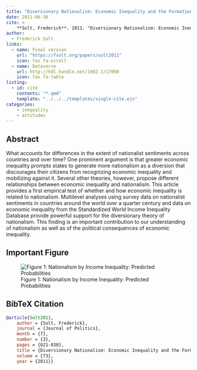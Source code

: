 ```yaml
---
title: "Diversionary Nationalism: Economic Inequality and the Formation of National Pride"
date: 2011-06-30
cite: >
    **Solt, Frederick**. 2011. "Diversionary Nationalism: Economic Inequality and the Formation of National Pride." _Journal of Politics_ 73(3):821-830.
author:
  - Frederick Solt
links:
  - name: Final version
    url: "https://fsolt.org/papers/solt2011"
    icon: fas fa-scroll
  - name: Dataverse
    url: http://hdl.handle.net/1902.1/17098
    icon: fas fa-table
listing:
  - id: cite
    contents: "*.qmd"
    template: "../../../templates/single-cite.ejs"
categories:
    - inequality
    - attitudes
---
```


:::{#cite}
:::

## Abstract
What accounts for differences in the extent of nationalist sentiments across countries and over time? One prominent argument is that greater economic inequality prompts states to generate more nationalism as a diversion that discourages their citizens from recognizing economic inequality and mobilizing against it. Several other theories, however, propose different relationships between economic inequality and nationalism. This article provides a first empirical test of whether and how economic inequality is related to nationalism. Multilevel analyses using survey data on nationalist sentiments in countries around the world over a quarter century and data on economic inequality from the Standardized World Income Inequality Database provide powerful support for the diversionary theory of nationalism. This finding is an important contribution to our understanding of nationalism as well as of the political consequences of economic inequality.

## Important Figure

![Figure 1: Nationalism by Income Inequality: Predicted Probabilities](combined.png)

## BibTeX Citation
```bibtex
@article{Solt2011,
	author = {Solt, Frederick},
	journal = {Journal of Politics},
	month = {7},
	number = {3},
	pages = {821-830},
	title = {Diversionary Nationalism: Economic Inequality and the Formation of National Pride},
	volume = {73},
	year = {2011}}
```